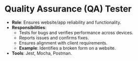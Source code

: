 # Quality Assurance (QA) Tester
- **Role**: Ensures website/app reliability and functionality.
- **Responsibilities**:
  - Tests for bugs and verifies performance across devices.
  - Reports issues and confirms fixes.
  - Ensures alignment with client requirements.
  - **Example**: Identifies a broken form on a website.
- **Tools**: Jest, Mocha, Postman.

